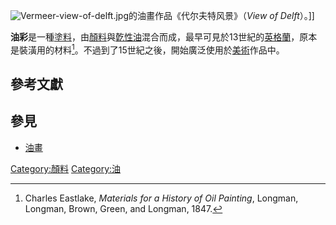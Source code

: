 [[File:Vermeer-view-of-delft.jpg|thumb]]的油畫作品《代尔夫特风景》（''View of Delft''）。]]

'''油彩'''是一種[[塗料|塗料]]，由[[顏料|顏料]]與[[亁性油|亁性油]]混合而成，最早可見於13世紀的[[英格蘭|英格蘭]]，原本是裝潢用的材料<ref name="early_use">Charles Eastlake, ''Materials for a History of Oil Painting'', Longman, Longman, Brown, Green, and Longman, 1847.</ref>。不過到了15世紀之後，開始廣泛使用於[[美術|美術]]作品中。

== 參考文獻 ==
{{reflist|2}}

== 參見 ==
* [[油畫|油畫]]

[[Category:顏料|Category:顏料]]
[[Category:油|Category:油]]